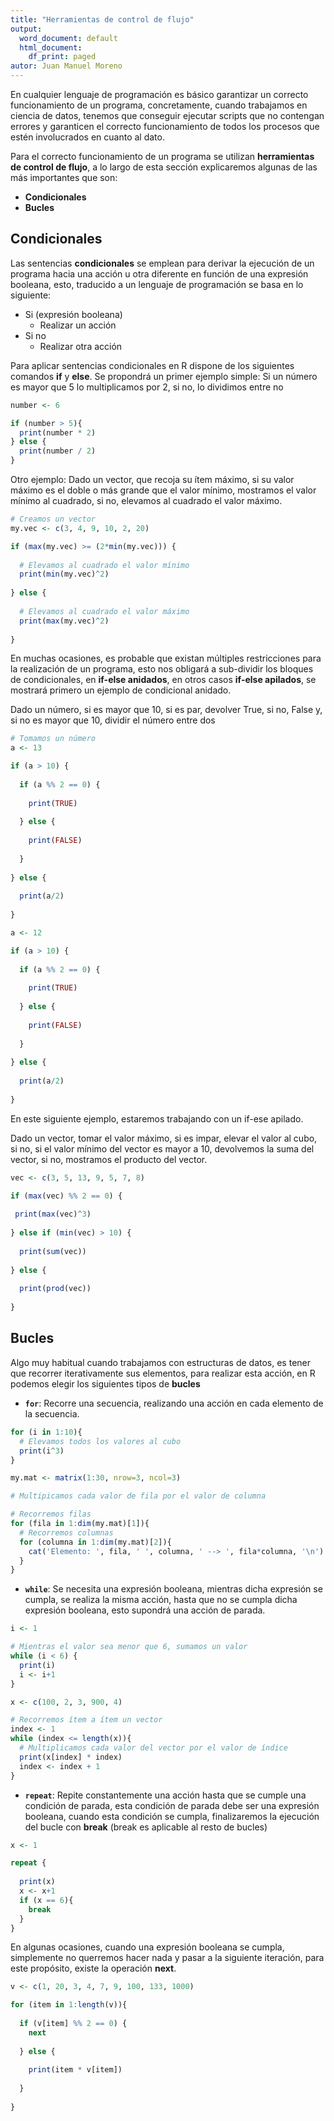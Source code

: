 ```yaml
---
title: "Herramientas de control de flujo"
output:
  word_document: default
  html_document:
    df_print: paged
autor: Juan Manuel Moreno
---
```



En cualquier lenguaje de programación es básico garantizar un correcto funcionamiento de un programa, concretamente, cuando trabajamos en ciencia de datos, tenemos que conseguir ejecutar scripts que no contengan errores y garanticen el correcto funcionamiento de todos los procesos que estén involucrados en cuanto al dato.

Para el correcto funcionamiento de un programa se utilizan **herramientas de control de flujo**, a lo largo de esta sección explicaremos algunas de las más importantes que son:

* **Condicionales**
* **Bucles**

## Condicionales

Las sentencias **condicionales** se emplean para derivar la ejecución de un programa hacia una acción u otra diferente en función de una expresión booleana, esto, traducido a un lenguaje de programación se basa en lo siguiente:

* Si (expresión booleana)
  + Realizar un acción
* Si no
  + Realizar otra acción
  
Para aplicar sentencias condicionales en R dispone de los siguientes comandos **if** y **else**. Se propondrá un primer ejemplo simple: Si un número es mayor que 5 lo multiplicamos por 2, si no, lo dividimos entre no

```r
number <- 6

if (number > 5){
  print(number * 2)
} else {
  print(number / 2)
}
```

Otro ejemplo: Dado un vector, que recoja su ítem máximo, si su valor máximo es el doble o más grande que el valor mínimo, mostramos el valor mínimo al cuadrado, si no, elevamos al cuadrado el valor máximo.

```r
# Creamos un vector
my.vec <- c(3, 4, 9, 10, 2, 20)

if (max(my.vec) >= (2*min(my.vec))) {
  
  # Elevamos al cuadrado el valor mínimo
  print(min(my.vec)^2)
  
} else {
  
  # Elevamos al cuadrado el valor máximo
  print(max(my.vec)^2)
  
}

```

En muchas ocasiones, es probable que existan múltiples restricciones para la realización de un programa, esto nos obligará a sub-dividir los bloques de condicionales, en **if-else anidados**, en otros casos **if-else apilados**, se mostrará primero un ejemplo de condicional anidado.

Dado un número, si es mayor que 10, si es par, devolver True, si no, False y, si no es mayor que 10, dividir el número entre dos

```r
# Tomamos un número
a <- 13

if (a > 10) {
  
  if (a %% 2 == 0) {
    
    print(TRUE)
    
  } else {
    
    print(FALSE)
    
  }
  
} else {
  
  print(a/2)
  
}
```
```r
a <- 12

if (a > 10) {
  
  if (a %% 2 == 0) {
    
    print(TRUE)
    
  } else {
    
    print(FALSE)
    
  }
  
} else {
  
  print(a/2)
  
}
```

En este siguiente ejemplo, estaremos trabajando con un if-ese apilado.

Dado un vector, tomar el valor máximo, si es impar, elevar el valor al cubo, si no, si el valor mínimo del vector es mayor a 10, devolvemos la suma del vector, si no, mostramos el producto del vector.

```r
vec <- c(3, 5, 13, 9, 5, 7, 8)

if (max(vec) %% 2 == 0) {
  
 print(max(vec)^3)
  
} else if (min(vec) > 10) {
  
  print(sum(vec))
  
} else {
  
  print(prod(vec))
  
}
```

## Bucles

Algo muy habitual cuando trabajamos con estructuras de datos, es tener que recorrer iterativamente sus elementos, para realizar esta acción, en R podemos elegir los siguientes tipos de **bucles**

* **`for`**: Recorre una secuencia, realizando una acción en cada elemento de la secuencia.
```r
for (i in 1:10){
  # Elevamos todos los valores al cubo
  print(i^3)
}
```

```r
my.mat <- matrix(1:30, nrow=3, ncol=3)

# Multipicamos cada valor de fila por el valor de columna

# Recorremos filas
for (fila in 1:dim(my.mat)[1]){
  # Recorremos columnas
  for (columna in 1:dim(my.mat)[2]){
    cat('Elemento: ', fila, ' ', columna, ' --> ', fila*columna, '\n')
  }
}
```

* **`while`**: Se necesita una expresión booleana, mientras dicha expresión se cumpla, se realiza la misma acción, hasta que no se cumpla dicha expresión booleana, esto supondrá una acción de parada.
```r
i <- 1

# Mientras el valor sea menor que 6, sumamos un valor
while (i < 6) {
  print(i)
  i <- i+1
}
```

```r
x <- c(100, 2, 3, 900, 4)

# Recorremos ítem a ítem un vector
index <- 1
while (index <= length(x)){
  # Multiplicamos cada valor del vector por el valor de índice
  print(x[index] * index)
  index <- index + 1 
}
```

* **`repeat`**: Repite constantemente una acción hasta que se cumple una condición de parada, esta condición de parada debe ser una expresión booleana, cuando esta condición se cumpla, finalizaremos la ejecución del bucle con **break** (break es aplicable al resto de bucles)
```r
x <- 1

repeat {
  
  print(x)
  x <- x+1
  if (x == 6){
    break
  }
}
```

En algunas ocasiones, cuando una expresión booleana se cumpla, simplemente no querremos hacer nada y pasar a la siguiente iteración, para este propósito, existe la operación **next**.

```r
v <- c(1, 20, 3, 4, 7, 9, 100, 133, 1000)

for (item in 1:length(v)){
  
  if (v[item] %% 2 == 0) {
    next
    
  } else {
    
    print(item * v[item])
    
  }
  
}
```

